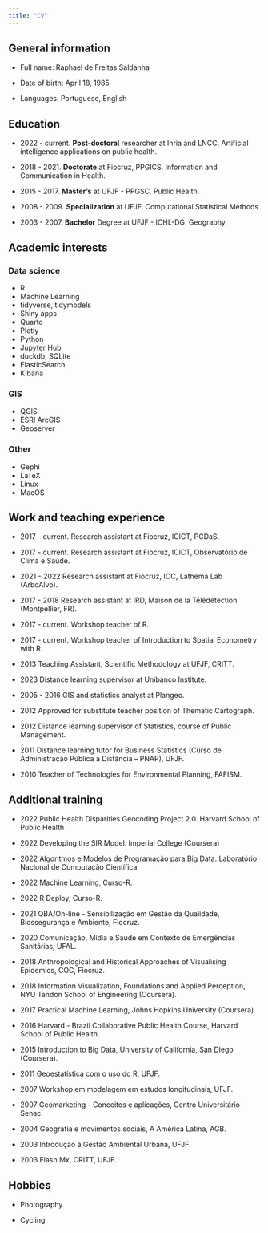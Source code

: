 ```yaml
---
title: "CV"
---
```


## General information

-   Full name: Raphael de Freitas Saldanha

-   Date of birth: April 18, 1985

-   Languages: Portuguese, English

## Education

-   2022 - current. **Post-doctoral** researcher at Inria and LNCC. Artificial intelligence applications on public health.

-   2018 - 2021. **Doctorate** at Fiocruz, PPGICS. Information and Communication in Health.

-   2015 - 2017. **Master's** at UFJF - PPGSC. Public Health.

-   2008 - 2009. **Specialization** at UFJF. Computational Statistical Methods

-   2003 - 2007. **Bachelor** Degree at UFJF - ICHL-DG. Geography.

## Academic interests

### Data science

-   R
-   Machine Learning
-   tidyverse, tidymodels
-   Shiny apps
-   Quarto
-   Plotly
-   Python
-   Jupyter Hub
-   duckdb, SQLite
-   ElasticSearch
-   Kibana

### GIS

-   QGIS
-   ESRI ArcGIS
-   Geoserver

### Other

-   Gephi
-   LaTeX
-   Linux
-   MacOS

## Work and teaching experience

-   2017 - current. Research assistant at Fiocruz, ICICT, PCDaS.

-   2017 - current. Research assistant at Fiocruz, ICICT, Observatório de Clima e Saúde.

-   2021 - 2022 Research assistant at Fiocruz, IOC, Lathema Lab (ArboAlvo).

-   2017 - 2018 Research assistant at IRD, Maison de la Télédétection (Montpellier, FR).

-   2017 - current. Workshop teacher of R.

-   2017 - current. Workshop teacher of Introduction to Spatial Econometry with R.

-   2013 Teaching Assistant, Scientific Methodology at UFJF, CRITT.

-   2023 Distance learning supervisor at Unibanco Institute.

-   2005 - 2016 GIS and statistics analyst at Plangeo.

-   2012 Approved for substitute teacher position of Thematic Cartograph.

-   2012 Distance learning supervisor of Statistics, course of Public Management.

-   2011 Distance learning tutor for Business Statistics (Curso de Administração Pública à Distância -- PNAP), UFJF.

-   2010 Teacher of Technologies for Environmental Planning, FAFISM.

## Additional training

-   2022 Public Health Disparities Geocoding Project 2.0. Harvard School of Public Health

-   2022 Developing the SIR Model. Imperial College (Coursera)

-   2022 Algoritmos e Modelos de Programação para Big Data. Laboratório Nacional de Computação Científica

-   2022 Machine Learning, Curso-R.

-   2022 R Deploy, Curso-R.

-   2021 QBA/On-line - Sensibilização em Gestão da Qualidade, Biossegurança e Ambiente, Fiocruz.

-   2020 Comunicação, Mídia e Saúde em Contexto de Emergências Sanitárias, UFAL.

-   2018 Anthropological and Historical Approaches of Visualising Epidemics, COC, Fiocruz.

-   2018 Information Visualization, Foundations and Applied Perception, NYU Tandon School of Engineering (Coursera).

-   2017 Practical Machine Learning, Johns Hopkins University (Coursera).

-   2016 Harvard - Brazil Collaborative Public Health Course, Harvard School of Public Health.

-   2015 Introduction to Big Data, University of California, San Diego (Coursera).

-   2011 Geoestatística com o uso do R, UFJF.

-   2007 Workshop em modelagem em estudos longitudinais, UFJF.

-   2007 Geomarketing - Conceitos e aplicações, Centro Universitário Senac.

-   2004 Geografia e movimentos sociais, A América Latina, AGB.

-   2003 Introdução à Gestão Ambiental Urbana, UFJF.

-   2003 Flash Mx, CRITT, UFJF.

## Hobbies

-   Photography

-   Cycling
